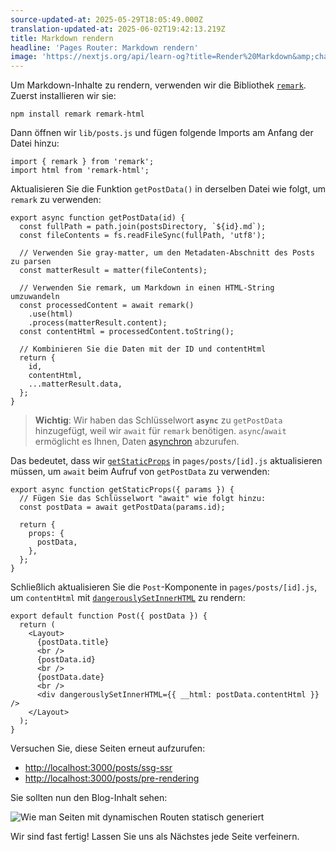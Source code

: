 ```yaml
---
source-updated-at: 2025-05-29T18:05:49.000Z
translation-updated-at: 2025-06-02T19:42:13.219Z
title: Markdown rendern
headline: 'Pages Router: Markdown rendern'
image: 'https://nextjs.org/api/learn-og?title=Render%20Markdown&amp;chapter=33'
---
```


Um Markdown-Inhalte zu rendern, verwenden wir die Bibliothek [`remark`](https://github.com/remarkjs/remark). Zuerst installieren wir sie:

```
npm install remark remark-html
```

Dann öffnen wir `lib/posts.js` und fügen folgende Imports am Anfang der Datei hinzu:

```
import { remark } from 'remark';
import html from 'remark-html';
```

Aktualisieren Sie die Funktion `getPostData()` in derselben Datei wie folgt, um `remark` zu verwenden:

```
export async function getPostData(id) {
  const fullPath = path.join(postsDirectory, `${id}.md`);
  const fileContents = fs.readFileSync(fullPath, 'utf8');
 
  // Verwenden Sie gray-matter, um den Metadaten-Abschnitt des Posts zu parsen
  const matterResult = matter(fileContents);
 
  // Verwenden Sie remark, um Markdown in einen HTML-String umzuwandeln
  const processedContent = await remark()
    .use(html)
    .process(matterResult.content);
  const contentHtml = processedContent.toString();
 
  // Kombinieren Sie die Daten mit der ID und contentHtml
  return {
    id,
    contentHtml,
    ...matterResult.data,
  };
}
```

> **Wichtig**: Wir haben das Schlüsselwort **`async`** zu `getPostData` hinzugefügt, weil wir `await` für `remark` benötigen. `async`/`await` ermöglicht es Ihnen, Daten [asynchron](https://developer.mozilla.org/docs/Web/JavaScript/Reference/Statements/async_function) abzurufen.

Das bedeutet, dass wir [`getStaticProps`](/docs/basic-features/data-fetching#getstaticprops-static-generation) in `pages/posts/[id].js` aktualisieren müssen, um `await` beim Aufruf von `getPostData` zu verwenden:

```
export async function getStaticProps({ params }) {
  // Fügen Sie das Schlüsselwort "await" wie folgt hinzu:
  const postData = await getPostData(params.id);
 
  return {
    props: {
      postData,
    },
  };
}
```

Schließlich aktualisieren Sie die `Post`-Komponente in `pages/posts/[id].js`, um `contentHtml` mit [`dangerouslySetInnerHTML`](https://reactjs.org/docs/dom-elements.html#dangerouslysetinnerhtml) zu rendern:

```
export default function Post({ postData }) {
  return (
    <Layout>
      {postData.title}
      <br />
      {postData.id}
      <br />
      {postData.date}
      <br />
      <div dangerouslySetInnerHTML={{ __html: postData.contentHtml }} />
    </Layout>
  );
}
```

Versuchen Sie, diese Seiten erneut aufzurufen:

*   [http://localhost:3000/posts/ssg-ssr](http://localhost:3000/posts/ssg-ssr)
*   [http://localhost:3000/posts/pre-rendering](http://localhost:3000/posts/pre-rendering)

Sie sollten nun den Blog-Inhalt sehen:

![Wie man Seiten mit dynamischen Routen statisch generiert](https://h8DxKfmAPhn8O0p3.public.blob.vercel-storage.com/learn/pages-router/dynamic-routes/markdown.png)

Wir sind fast fertig! Lassen Sie uns als Nächstes jede Seite verfeinern.